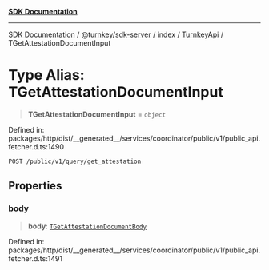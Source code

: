 [**SDK Documentation**](../../../../../../README.mdx)

***

[SDK Documentation](../../../../../../packages.mdx) / [@turnkey/sdk-server](../../../../README.mdx) / [index](../../../README.mdx) / [TurnkeyApi](../README.mdx) / TGetAttestationDocumentInput

# Type Alias: TGetAttestationDocumentInput

> **TGetAttestationDocumentInput** = `object`

Defined in: packages/http/dist/\_\_generated\_\_/services/coordinator/public/v1/public\_api.fetcher.d.ts:1490

`POST /public/v1/query/get_attestation`

## Properties

### body

> **body**: [`TGetAttestationDocumentBody`](TGetAttestationDocumentBody.mdx)

Defined in: packages/http/dist/\_\_generated\_\_/services/coordinator/public/v1/public\_api.fetcher.d.ts:1491
